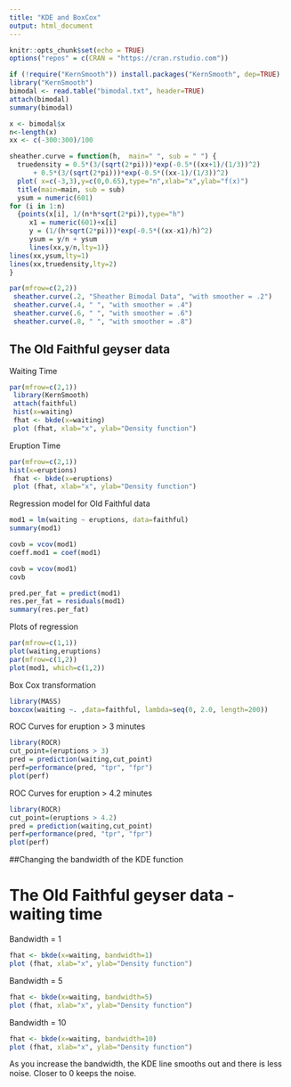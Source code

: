 ```yaml
---
title: "KDE and BoxCox"
output: html_document
---
```


```r
knitr::opts_chunk$set(echo = TRUE)
options("repos" = c(CRAN = "https://cran.rstudio.com"))
```

```r
if (!require("KernSmooth")) install.packages("KernSmooth", dep=TRUE)
library("KernSmooth")
bimodal <- read.table("bimodal.txt", header=TRUE)
attach(bimodal)
summary(bimodal)
```

```r
x <- bimodal$x
n<-length(x)
xx <- c(-300:300)/100
```

```r
sheather.curve = function(h,  main=" ", sub = " ") {
  truedensity = 0.5*(3/(sqrt(2*pi)))*exp(-0.5*((xx+1)/(1/3))^2)
      + 0.5*(3/(sqrt(2*pi)))*exp(-0.5*((xx-1)/(1/3))^2)
  plot( x=c(-3,3),y=c(0,0.65),type="n",xlab="x",ylab="f(x)")
  title(main=main, sub = sub)
  ysum = numeric(601)
for (i in 1:n)
  {points(x[i], 1/(n*h*sqrt(2*pi)),type="h")
     x1 = numeric(601)+x[i]
     y = (1/(h*sqrt(2*pi)))*exp(-0.5*((xx-x1)/h)^2)
     ysum = y/n + ysum
     lines(xx,y/n,lty=1)}
lines(xx,ysum,lty=1)
lines(xx,truedensity,lty=2)
}
```

```r
par(mfrow=c(2,2))
 sheather.curve(.2, "Sheather Bimodal Data", "with smoother = .2")
 sheather.curve(.4, " ", "with smoother = .4")
 sheather.curve(.6, " ", "with smoother = .6")
 sheather.curve(.8, " ", "with smoother = .8")
```

## The Old Faithful geyser data
Waiting Time
```r
par(mfrow=c(2,1))
 library(KernSmooth)
 attach(faithful)
 hist(x=waiting)
 fhat <- bkde(x=waiting)
 plot (fhat, xlab="x", ylab="Density function")
```
Eruption Time
```r
par(mfrow=c(2,1))
hist(x=eruptions)
 fhat <- bkde(x=eruptions)
 plot (fhat, xlab="x", ylab="Density function")
```

Regression model for Old Faithful data

```r
mod1 = lm(waiting ~ eruptions, data=faithful)
summary(mod1)

covb = vcov(mod1)
coeff.mod1 = coef(mod1)

covb = vcov(mod1)
covb

pred.per_fat = predict(mod1)
res.per_fat = residuals(mod1)
summary(res.per_fat)
```
Plots of regression
```r
par(mfrow=c(1,1))
plot(waiting,eruptions)
par(mfrow=c(1,2))
plot(mod1, which=c(1,2))
```
Box Cox transformation
```r
library(MASS)
boxcox(waiting ~. ,data=faithful, lambda=seq(0, 2.0, length=200))
```

ROC Curves for eruption > 3 minutes
```r
library(ROCR)
cut_point=(eruptions > 3)
pred = prediction(waiting,cut_point)
perf=performance(pred, "tpr", "fpr")
plot(perf)
```
 ROC Curves for eruption > 4.2 minutes
```r
library(ROCR)
cut_point=(eruptions > 4.2)
pred = prediction(waiting,cut_point)
perf=performance(pred, "tpr", "fpr")
plot(perf)
```

\hrule

##Changing the bandwidth of the KDE function

# The Old Faithful geyser data - waiting time

Bandwidth = 1
```r
fhat <- bkde(x=waiting, bandwidth=1)
plot (fhat, xlab="x", ylab="Density function")
```

Bandwidth = 5
```r
fhat <- bkde(x=waiting, bandwidth=5)
plot (fhat, xlab="x", ylab="Density function")
```

Bandwidth = 10
```r
fhat <- bkde(x=waiting, bandwidth=10)
plot (fhat, xlab="x", ylab="Density function")
```

As you increase the bandwidth, the KDE line smooths out and there is less noise. Closer to 0 keeps the noise.